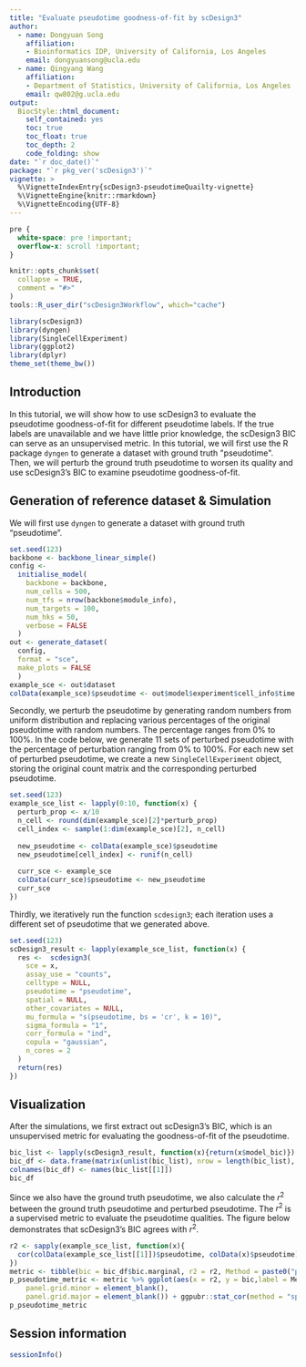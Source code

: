 ```yaml
---
title: "Evaluate pseudotime goodness-of-fit by scDesign3"
author: 
  - name: Dongyuan Song
    affiliation:
    - Bioinformatics IDP, University of California, Los Angeles
    email: dongyuansong@ucla.edu
  - name: Qingyang Wang
    affiliation:
    - Department of Statistics, University of California, Los Angeles
    email: qw802@g.ucla.edu
output: 
  BiocStyle::html_document:
    self_contained: yes
    toc: true
    toc_float: true
    toc_depth: 2
    code_folding: show
date: "`r doc_date()`"
package: "`r pkg_ver('scDesign3')`"
vignette: >
  %\VignetteIndexEntry{scDesign3-pseudotimeQuailty-vignette}
  %\VignetteEngine{knitr::rmarkdown}
  %\VignetteEncoding{UTF-8}
---
```


```css
pre {
  white-space: pre !important;
  overflow-x: scroll !important;
}
```


```r
knitr::opts_chunk$set(
  collapse = TRUE,
  comment = "#>"
)
tools::R_user_dir("scDesign3Workflow", which="cache")
```


```r
library(scDesign3)
library(dyngen)
library(SingleCellExperiment)
library(ggplot2)
library(dplyr)
theme_set(theme_bw())
```

## Introduction

In this tutorial, we will show how to use scDesign3 to evaluate the pseudotime goodness-of-fit for different pseudotime labels. If the true labels are unavailable and we have little prior knowledge, the scDesign3 BIC can serve as an unsupervised metric.
In this tutorial, we will first use the R package `dyngen` to generate a dataset with ground truth \"pseudotime\". Then, we will perturb the ground truth pseudotime to worsen its quality and use scDesign3's BIC to examine pseudotime goodness-of-fit. 

## Generation of reference dataset & Simulation
We will first use `dyngen` to generate a dataset with ground truth "pseudotime".
```r
set.seed(123)
backbone <- backbone_linear_simple()
config <-
  initialise_model(
    backbone = backbone,
    num_cells = 500,
    num_tfs = nrow(backbone$module_info),
    num_targets = 100,
    num_hks = 50,
    verbose = FALSE
  )
out <- generate_dataset(
  config,
  format = "sce",
  make_plots = FALSE
  )
example_sce <- out$dataset
colData(example_sce)$pseudotime <- out$model$experiment$cell_info$time 
```

Secondly, we perturb the pseudotime by generating random numbers from uniform distribution and replacing various percentages of the original pseudotime with random numbers. The percentage ranges from 0% to 100%. In the code below, we generate 11 sets of perturbed pseudotime with the percentage of perturbation ranging from 0% to 100%. For each new set of perturbed pseudotime, we create a new `SingleCellExperiment` object, storing the original count matrix and the corresponding perturbed pseudotime. 
```r
set.seed(123)
example_sce_list <- lapply(0:10, function(x) {
  perturb_prop <- x/10
  n_cell <- round(dim(example_sce)[2]*perturb_prop)
  cell_index <- sample(1:dim(example_sce)[2], n_cell)
  
  new_pseudotime <- colData(example_sce)$pseudotime
  new_pseudotime[cell_index] <- runif(n_cell)
  
  curr_sce <- example_sce
  colData(curr_sce)$pseudotime <- new_pseudotime
  curr_sce
})
```

Thirdly, we iteratively run the function `scdesign3`; each iteration uses a different set of pseudotime that we generated above.
```r
set.seed(123)
scDesign3_result <- lapply(example_sce_list, function(x) {
  res <-  scdesign3(
    sce = x,
    assay_use = "counts",
    celltype = NULL,
    pseudotime = "pseudotime",
    spatial = NULL,
    other_covariates = NULL,
    mu_formula = "s(pseudotime, bs = 'cr', k = 10)",
    sigma_formula = "1",
    corr_formula = "ind",
    copula = "gaussian",
    n_cores = 2
  )
  return(res)
})
```


## Visualization
After the simulations, we first extract out scDesign3's BIC, which is an unsupervised metric for evaluating the goodness-of-fit of the pseudotime. 
```r
bic_list <- lapply(scDesign3_result, function(x){return(x$model_bic)})
bic_df <- data.frame(matrix(unlist(bic_list), nrow = length(bic_list), byrow = TRUE))
colnames(bic_df) <- names(bic_list[[1]])
bic_df
```



Since we also have the ground truth pseudotime, we also calculate the $r^2$ between the ground truth pseudotime and perturbed pseudotime. The $r^2$ is a supervised metric to evaluate the pseudotime qualities. The figure below demonstrates that scDesign3's BIC agrees with $r^2$.
```r
r2 <- sapply(example_sce_list, function(x){
  cor(colData(example_sce_list[[1]])$pseudotime, colData(x)$pseudotime)^2
})
metric <- tibble(bic = bic_df$bic.marginal, r2 = r2, Method = paste0("perturb ",seq(0,100,by = 10), "%"))
p_pseudotime_metric <- metric %>% ggplot(aes(x = r2, y = bic,label = Method)) + geom_point() + theme_bw() + theme(aspect.ratio = 1,
    panel.grid.minor = element_blank(),
    panel.grid.major = element_blank()) + ggpubr::stat_cor(method = "spearman", cor.coef.name = "rho", label.x.npc = "left", label.y.npc = 0.5) + ylab("scDesign3 BIC") + xlab("R2 (truth vs pseudotime)")
p_pseudotime_metric

```


## Session information
```r
sessionInfo()
```

  
